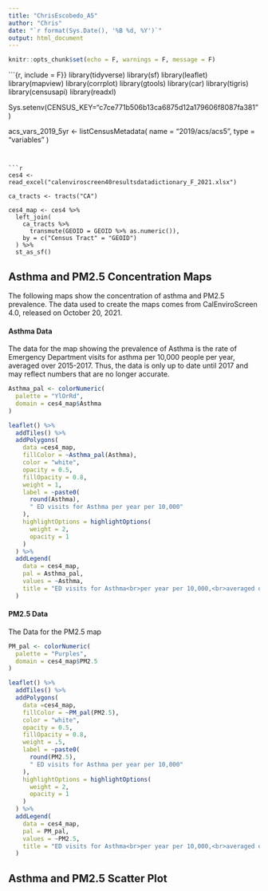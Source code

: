 ```yaml
---
title: "ChrisEscobedo_A5"
author: "Chris"
date: "`r format(Sys.Date(), '%B %d, %Y')`"
output: html_document
---
```


```r
knitr::opts_chunk$set(echo = F, warnings = F, message = F)
```

```{r, include = F}}
library(tidyverse)
library(sf)
library(leaflet)
library(mapview)
library(corrplot)
library(gtools)
library(car)
library(tigris)
library(censusapi)
library(readxl)

Sys.setenv(CENSUS_KEY="c7ce771b506b13ca6875d12a179606f8087fa381")

acs_vars_2019_5yr <-
  listCensusMetadata(
    name = "2019/acs/acs5",
    type = "variables"
  )
```


```r
ces4 <- read_excel("calenviroscreen40resultsdatadictionary_F_2021.xlsx")

ca_tracts <- tracts("CA")

ces4_map <- ces4 %>% 
  left_join(
    ca_tracts %>% 
      transmute(GEOID = GEOID %>% as.numeric()),
    by = c("Census Tract" = "GEOID") 
  ) %>% 
  st_as_sf()

```
## Asthma and PM2.5 Concentration Maps

The following maps show the concentration of asthma and PM2.5 prevalence. The data used to create the maps comes from CalEnviroScreen 4.0, released on October 20, 2021.

#### Asthma Data
The data for the map showing the prevalence of Asthma is the rate of Emergency Department visits for asthma per 10,000 people per year, averaged over 2015-2017. Thus, the data is only up to date until 2017 and may reflect numbers that are no longer accurate. 

```r
Asthma_pal <- colorNumeric(
  palette = "YlOrRd",
  domain = ces4_map$Asthma
)

leaflet() %>%
  addTiles() %>% 
  addPolygons(
    data =ces4_map,
    fillColor = ~Asthma_pal(Asthma),
    color = "white",
    opacity = 0.5,
    fillOpacity = 0.8,
    weight = 1,
    label = ~paste0(
      round(Asthma), 
      " ED visits for Asthma per year per 10,000"
    ),
    highlightOptions = highlightOptions(
      weight = 2,
      opacity = 1
    )
  ) %>% 
  addLegend(
    data = ces4_map,
    pal = Asthma_pal,
    values = ~Asthma,
    title = "ED visits for Asthma<br>per year per 10,000,<br>averaged over 2015-2017"
  )
```
#### PM2.5 Data
The Data for the PM2.5 map 

```r
PM_pal <- colorNumeric(
  palette = "Purples",
  domain = ces4_map$PM2.5
)

leaflet() %>%
  addTiles() %>% 
  addPolygons(
    data =ces4_map,
    fillColor = ~PM_pal(PM2.5),
    color = "white",
    opacity = 0.5,
    fillOpacity = 0.8,
    weight = .5,
    label = ~paste0(
      round(PM2.5), 
      " ED visits for Asthma per year per 10,000"
    ),
    highlightOptions = highlightOptions(
      weight = 2,
      opacity = 1
    )
  ) %>% 
  addLegend(
    data = ces4_map,
    pal = PM_pal,
    values = ~PM2.5,
    title = "ED visits for Asthma<br>per year per 10,000,<br>averaged over 2015-2017"
  )
```

## Asthma and PM2.5 Scatter Plot

```r

```











